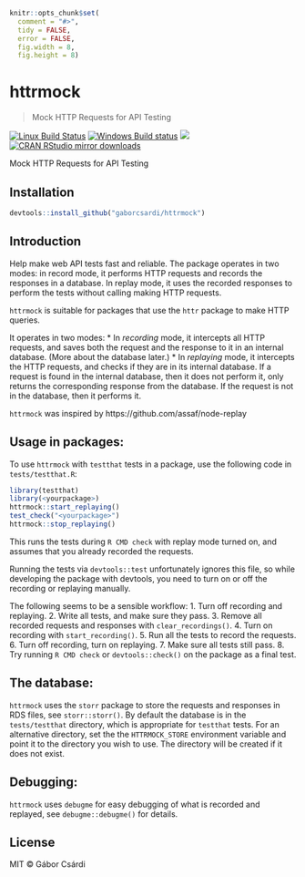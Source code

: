 
```r
knitr::opts_chunk$set(
  comment = "#>",
  tidy = FALSE,
  error = FALSE,
  fig.width = 8,
  fig.height = 8)
```

# httrmock

> Mock HTTP Requests for API Testing

[![Linux Build Status](https://travis-ci.org/gaborcsardi/httrmock.svg?branch=master)](https://travis-ci.org/gaborcsardi/httrmock)
[![Windows Build status](https://ci.appveyor.com/api/projects/status/github/gaborcsardi/httrmock?svg=true)](https://ci.appveyor.com/project/gaborcsardi/httrmock)
[![](http://www.r-pkg.org/badges/version/httrmock)](http://www.r-pkg.org/pkg/httrmock)
[![CRAN RStudio mirror downloads](http://cranlogs.r-pkg.org/badges/httrmock)](http://www.r-pkg.org/pkg/httrmock)


Mock HTTP Requests for API Testing

## Installation

```r
devtools::install_github("gaborcsardi/httrmock")
```

## Introduction

Help make web API tests fast and reliable. The package operates
in two modes: in record mode, it performs HTTP requests and records
the responses in a database. In replay mode, it uses the recorded
responses to perform the tests without calling making HTTP requests.

`httrmock` is suitable for packages that use the `httr` package to
make HTTP queries.

It operates in two modes:
* In _recording_ mode, it intercepts all HTTP requests, and saves
  both the request and the response to it in an internal database.
  (More about the database later.)
* In _replaying_ mode, it intercepts the HTTP requests, and checks if
  they are in its internal database. If a request is found in the
  internal database, then it does not perform it, only returns the
  corresponding response from the database. If the request is not in the
  database, then it performs it.

`httrmock` was inspired by https://github.com/assaf/node-replay

## Usage in packages:

To use `httrmock` with `testthat` tests in a package, use the
following code in `tests/testthat.R`:

```r
library(testthat)
library(<yourpackage>)
httrmock::start_replaying()
test_check("<yourpackage>")
httrmock::stop_replaying()
```

This runs the tests during `R CMD check` with replay mode turned on,
and assumes that you already recorded the requests.

Running the tests via `devtools::test` unfortunately ignores this
file, so while developing the package with devtools, you need to
turn on or off the recording or replaying manually.

The following seems to be a sensible workflow:
1. Turn off recording and replaying.
2. Write all tests, and make sure they pass.
3. Remove all recorded requests and responses with `clear_recordings()`.
4. Turn on recording with `start_recording()`.
5. Run all the tests to record the requests.
6. Turn off recording, turn on replaying.
7. Make sure all tests still pass.
8. Try running `R CMD check` or `devtools::check()` on the package
   as a final test.

## The database:

`httrmock` uses the `storr` package to store the requests and responses
in RDS files, see `storr::storr()`. By default the database is in the
`tests/testthat` directory, which is appropriate for `testthat` tests.
For an alternative directory, set the the `HTTRMOCK_STORE` environment
variable and point it to the directory you wish to use. The directory
will be created if it does not exist.

## Debugging:

`httrmock` uses `debugme` for easy debugging of what is recorded and
replayed, see `debugme::debugme()` for details.

## License

MIT © Gábor Csárdi
